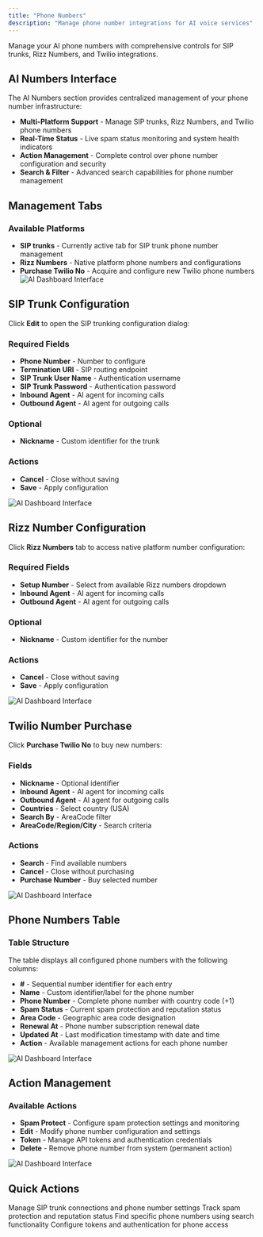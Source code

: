 ```yaml
---
title: "Phone Numbers"
description: "Manage phone number integrations for AI voice services"
---
```


Manage your AI phone numbers with comprehensive controls for SIP trunks, Rizz Numbers, and Twilio integrations.

## AI Numbers Interface

The AI Numbers section provides centralized management of your phone number infrastructure:

- **Multi-Platform Support** - Manage SIP trunks, Rizz Numbers, and Twilio phone numbers
- **Real-Time Status** - Live spam status monitoring and system health indicators  
- **Action Management** - Complete control over phone number configuration and security
- **Search & Filter** - Advanced search capabilities for phone number management


## Management Tabs

### Available Platforms
- **SIP trunks** - Currently active tab for SIP trunk phone number management
- **Rizz Numbers** - Native platform phone numbers and configurations  
- **Purchase Twilio No** - Acquire and configure new Twilio phone numbers
![AI Dashboard Interface](/images/ai/Ai-numbers-platform.png)

## SIP Trunk Configuration

Click **Edit** to open the SIP trunking configuration dialog:

### Required Fields
- **Phone Number** - Number to configure
- **Termination URI** - SIP routing endpoint
- **SIP Trunk User Name** - Authentication username
- **SIP Trunk Password** - Authentication password
- **Inbound Agent** - AI agent for incoming calls
- **Outbound Agent** - AI agent for outgoing calls

### Optional
- **Nickname** - Custom identifier for the trunk

### Actions
- **Cancel** - Close without saving
- **Save** - Apply configuration

![AI Dashboard Interface](/images/ai/Ai-numbers-SIP-trunk.png)

## Rizz Number Configuration

Click **Rizz Numbers** tab to access native platform number configuration:

### Required Fields
- **Setup Number** - Select from available Rizz numbers dropdown
- **Inbound Agent** - AI agent for incoming calls
- **Outbound Agent** - AI agent for outgoing calls

### Optional
- **Nickname** - Custom identifier for the number

### Actions
- **Cancel** - Close without saving
- **Save** - Apply configuration


![AI Dashboard Interface](/images/ai/Ai-numbers-Rizz-number.png)

## Twilio Number Purchase

Click **Purchase Twilio No** to buy new numbers:

### Fields
- **Nickname** - Optional identifier
- **Inbound Agent** - AI agent for incoming calls
- **Outbound Agent** - AI agent for outgoing calls
- **Countries** - Select country (USA)
- **Search By** - AreaCode filter
- **AreaCode/Region/City** - Search criteria

### Actions
- **Search** - Find available numbers
- **Cancel** - Close without purchasing
- **Purchase Number** - Buy selected number

![AI Dashboard Interface](/images/ai/Ai-numbers-purchase-number.png)

## Phone Numbers Table

### Table Structure
The table displays all configured phone numbers with the following columns:

- **#** - Sequential number identifier for each entry
- **Name** - Custom identifier/label for the phone number
- **Phone Number** - Complete phone number with country code (+1)
- **Spam Status** - Current spam protection and reputation status
- **Area Code** - Geographic area code designation
- **Renewal At** - Phone number subscription renewal date
- **Updated At** - Last modification timestamp with date and time
- **Action** - Available management actions for each phone number

![AI Dashboard Interface](/images/ai/Ai-numbers-table.png)


## Action Management

### Available Actions
- **Spam Protect**  - Configure spam protection settings and monitoring
- **Edit** - Modify phone number configuration and settings
- **Token**  - Manage API tokens and authentication credentials
- **Delete** - Remove phone number from system (permanent action)

![AI Dashboard Interface](/images/ai/Ai-numbers-actions.png)



## Quick Actions

<CardGroup cols={2}>
  <Card title="Configure Numbers" icon="phone">
    Manage SIP trunk connections and phone number settings
  </Card>
  <Card title="Monitor Status" icon="shield">
    Track spam protection and reputation status
  </Card>
  <Card title="Search & Filter" icon="magnifying-glass">
    Find specific phone numbers using search functionality
  </Card>
  <Card title="Manage Security" icon="key">
    Configure tokens and authentication for phone access
  </Card>
</CardGroup>
